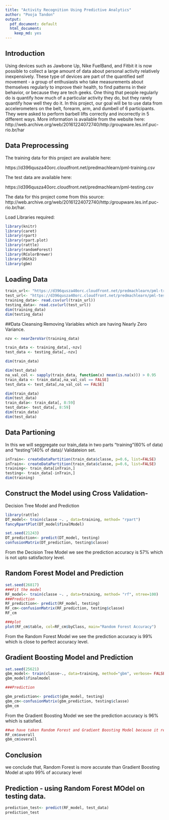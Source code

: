 ---
title: "Activity Recognition Using Predictive Analytics"
author: "Pooja Tandon"
output:
  pdf_document: default
  html_document:
    keep_md: yes
---
## Introduction
Using devices such as Jawbone Up, Nike FuelBand, and Fitbit it is now possible to collect a large amount of data about personal activity relatively inexpensively. These type of devices are part of the quantified self movement - a group of enthusiasts who take measurements about themselves regularly to improve their health, to find patterns in their behavior, or because they are tech geeks. One thing that people regularly do is quantify how much of a particular activity they do, but they rarely quantify how well they do it. In this project, our goal will be to use data from accelerometers on the belt, forearm, arm, and dumbell of 6 participants. They were asked to perform barbell lifts correctly and incorrectly in 5 different ways. More information is available from the website here: http://web.archive.org/web/20161224072740/http:/groupware.les.inf.puc-rio.br/har

## Data Preprocessing 

The training data for this project are available here:

https://d396qusza40orc.cloudfront.net/predmachlearn/pml-training.csv

The test data are available here:

https://d396qusza40orc.cloudfront.net/predmachlearn/pml-testing.csv

The data for this project come from this source: http://web.archive.org/web/20161224072740/http:/groupware.les.inf.puc-rio.br/har.

Load Libraries required:
```{r }
library(knitr)
library(caret)
library(rpart)
library(rpart.plot)
library(rattle)
library(randomForest)
library(RColorBrewer)
library(RGtk2)
library(gbm)
```

## Loading Data
```{r}
train_url<- "https://d396qusza40orc.cloudfront.net/predmachlearn/pml-training.csv"
test_url<- "https://d396qusza40orc.cloudfront.net/predmachlearn/pml-testing.csv"
training_data<- read.csv(url(train_url))
testing_data<- read.csv(url(test_url))
dim(training_data)
dim(testing_data)
```

##Data Cleansing
Removing Variables which are having Nearly Zero Variance.
```{r}
nzv <- nearZeroVar(training_data)

train_data <- training_data[,-nzv]
test_data <- testing_data[,-nzv]

dim(train_data)

dim(test_data)
na_val_col <- sapply(train_data, function(x) mean(is.na(x))) > 0.95
train_data <- train_data[,na_val_col == FALSE]
test_data <- test_data[,na_val_col == FALSE]

dim(train_data)
dim(test_data) 
train_data<- train_data[, 8:59]
test_data<- test_data[, 8:59]
dim(train_data)
dim(test_data)
```

## Data Partioning
In this we will seggregate our train_data in two parts “training”(60% of data) and “testing”(40% of data)/ Validateion set.

```{r}
inTrain<- createDataPartition(train_data$classe, p=0.6, list=FALSE)
inTrain<- createDataPartition(train_data$classe, p=0.6, list=FALSE)
training<- train_data[inTrain,]
testing<- train_data[-inTrain,]
dim(training)
```

## Construct the Model using Cross Validation-
Decision Tree Model and Prediction
```{r}
library(rattle)
DT_model<- train(classe ~. , data=training, method= "rpart")
fancyRpartPlot(DT_model$finalModel)
```

```{r}
set.seed(21243)
DT_prediction<- predict(DT_model, testing)
confusionMatrix(DT_prediction, testing$classe)
```


From the Decision Tree Model we see the prediction accuracy is 57% which is not upto satisfactory level.


## Random Forest Model and Prediction

```{r}
set.seed(26817)
###Fit the model   
RF_model<- train(classe ~. , data=training, method= "rf", ntree=100)
###Prediction  
RF_prediction<- predict(RF_model, testing)
RF_cm<-confusionMatrix(RF_prediction, testing$classe)
RF_cm

###plot    
plot(RF_cm$table, col=RF_cm$byClass, main="Random Forest Accuracy")

```

From the Random Forest Model we see the prediction accuracy is 99% which is close to perfect accuracy level.

## Gradient Boosting Model and Prediction

```{r}
set.seed(25621)
gbm_model<- train(classe~., data=training, method="gbm", verbose= FALSE)
gbm_model$finalmodel

###Prediction    

gbm_prediction<- predict(gbm_model, testing)
gbm_cm<-confusionMatrix(gbm_prediction, testing$classe)
gbm_cm
```

From the Gradient Boosting Model we see the prediction accuracy is 96% which is satisfied.

```{r}
##we have taken Random Forest and Gradient Boosting Model because it reach to satisfied prediction level. we are compairing the both model which is more accurate.    
RF_cm$overall
gbm_cm$overall
```
## Conclusion
we conclude that, Random Forest is more accurate than Gradient Boosting Model at upto 99% of accuracy level

## Prediction - using Random Forest MOdel on testing data.

```{r}
prediction_test<- predict(RF_model, test_data)
prediction_test

```